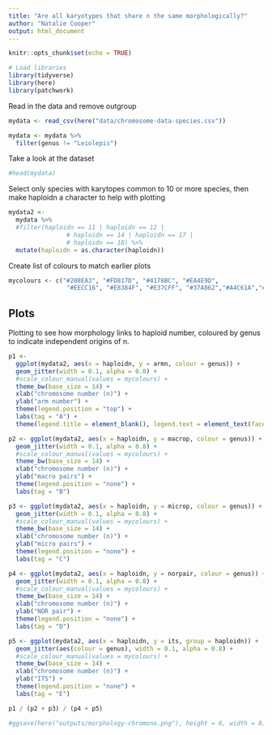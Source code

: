 ```yaml
---
title: "Are all karyotypes that share n the same morphologically?"
author: "Natalie Cooper"
output: html_document
---
```


```r
knitr::opts_chunk$set(echo = TRUE)
```

```r
# Load libraries
library(tidyverse)
library(here)
library(patchwork)
```

Read in the data and remove outgroup
```r
mydata <- read_csv(here("data/chromosome-data-species.csv"))

mydata <- mydata %>%
  filter(genus != "Leiolepis")

```

Take a look at the dataset
```r
#head(mydata)
```

Select only species with karytopes common to 10 or more species, then make haploidn a character to help with plotting
```r
mydata2 <- 
  mydata %>%
  #filter(haploidn == 11 | haploidn == 12 |
                # haploidn == 14 | haploidn == 17 |
                # haploidn == 18) %>%
  mutate(haploidn = as.character(haploidn))
```

Create list of colours to match earlier plots
```r
mycolours <- c("#208EA3", "#FD817D", "#4178BC", "#EA4E9D",
                "#EECC16", "#E8384F", "#E37CFF", "#37A862","#A4C61A","#7A71F6")
```
## Plots

Plotting to see how morphology links to haploid number, coloured by genus to indicate independent origins of n.

```r
p1 <- 
  ggplot(mydata2, aes(x = haploidn, y = armn, colour = genus)) +
  geom_jitter(width = 0.1, alpha = 0.8) +
  #scale_colour_manual(values = mycolours) +
  theme_bw(base_size = 14) +
  xlab("chromosome number (n)") +
  ylab("arm number") +
  theme(legend.position = "top") +
  labs(tag = "A") +
  theme(legend.title = element_blank(), legend.text = element_text(face = "italic"))

p2 <- ggplot(mydata2, aes(x = haploidn, y = macrop, colour = genus)) +
  geom_jitter(width = 0.1, alpha = 0.8) +
  #scale_colour_manual(values = mycolours) +
  theme_bw(base_size = 14) +
  xlab("chromosome number (n)") +
  ylab("macro pairs") +
  theme(legend.position = "none") +
  labs(tag = "B")

p3 <- ggplot(mydata2, aes(x = haploidn, y = microp, colour = genus)) +
  geom_jitter(width = 0.1, alpha = 0.8) +
  #scale_colour_manual(values = mycolours) +
  theme_bw(base_size = 14) +
  xlab("chromosome number (n)") +
  ylab("micro pairs") +
  theme(legend.position = "none") +
  labs(tag = "C")

p4 <- ggplot(mydata2, aes(x = haploidn, y = norpair, colour = genus)) +
  geom_jitter(width = 0.1, alpha = 0.8) +
  #scale_colour_manual(values = mycolours) +
  theme_bw(base_size = 14) +
  xlab("chromosome number (n)") +
  ylab("NOR pair") +
  theme(legend.position = "none") +
  labs(tag = "D")

p5 <- ggplot(mydata2, aes(x = haploidn, y = its, group = haploidn)) +
  geom_jitter(aes(colour = genus), width = 0.1, alpha = 0.8) +
  #scale_colour_manual(values = mycolours) +
  theme_bw(base_size = 14) +
  xlab("chromosome number (n)") +
  ylab("ITS") +
  theme(legend.position = "none") +
  labs(tag = "E")

p1 / (p2 + p3) / (p4 + p5)

#ggsave(here("outputs/morphology-chromono.png"), height = 6, width = 8)
```



